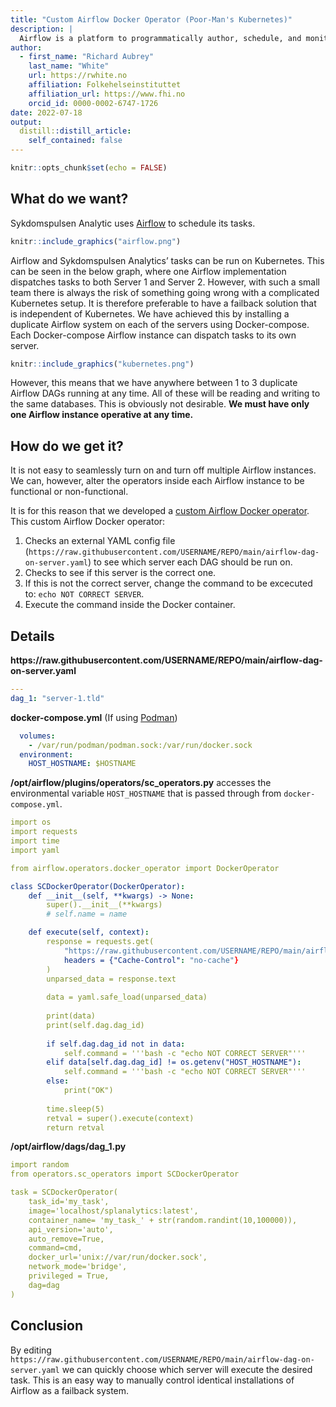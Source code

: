```yaml
---
title: "Custom Airflow Docker Operator (Poor-Man's Kubernetes)"
description: |
  Airflow is a platform to programmatically author, schedule, and monitor workflows data. Operators are the main building blocks that encapsulate logic to do a unit of work. We have created a custom Airflow operator that 1) checks a remote YAML file and 2) then takes a decision to do one of two actions. This allows us to create a "poor-man's Kubernetes".
author:
  - first_name: "Richard Aubrey"
    last_name: "White"
    url: https://rwhite.no
    affiliation: Folkehelseinstituttet
    affiliation_url: https://www.fhi.no
    orcid_id: 0000-0002-6747-1726
date: 2022-07-18
output:
  distill::distill_article:
    self_contained: false
---
```


```r
knitr::opts_chunk$set(echo = FALSE)
```

## What do we want?

Sykdomspulsen Analytic uses [Airflow](https://airflow.apache.org/) to schedule its tasks.

```r
knitr::include_graphics("airflow.png")
```

Airflow and Sykdomspulsen Analytics' tasks can be run on Kubernetes. This can be seen in the below graph, where one Airflow implementation dispatches tasks to both Server 1 and Server 2. However, with such a small team there is always the risk of something going wrong with a complicated Kubernetes setup. It is therefore preferable to have a failback solution that is independent of Kubernetes. We have achieved this by installing a duplicate Airflow system on each of the servers using Docker-compose. Each Docker-compose Airflow instance can dispatch tasks to its own server.

```r
knitr::include_graphics("kubernetes.png")
```

However, this means that we have anywhere between 1 to 3 duplicate Airflow DAGs running at any time. All of these will be reading and writing to the same databases. This is obviously not desirable. **We must have only one Airflow instance operative at any time.**

## How do we get it?

It is not easy to seamlessly turn on and turn off multiple Airflow instances. We can, however, alter the operators inside each Airflow instance to be functional or non-functional.

It is for this reason that we developed a [custom Airflow Docker operator](https://airflow.apache.org/docs/apache-airflow/stable/howto/custom-operator.html). This custom Airflow Docker operator:

1. Checks an external YAML config file (`https://raw.githubusercontent.com/USERNAME/REPO/main/airflow-dag-on-server.yaml`) to see which server each DAG should be run on.
2. Checks to see if this server is the correct one.
3. If this is not the correct server, change the command to be excecuted to: `echo NOT CORRECT SERVER`.
4. Execute the command inside the Docker container. 

## Details

**https://raw.githubusercontent.com/USERNAME/REPO/main/airflow-dag-on-server.yaml**

```.yaml
---
dag_1: "server-1.tld"
```

**docker-compose.yml** (If using [Podman](https://podman.io/))

```.yaml
  volumes:
    - /var/run/podman/podman.sock:/var/run/docker.sock
  environment:
    HOST_HOSTNAME: $HOSTNAME
```

**/opt/airflow/plugins/operators/sc_operators.py** accesses the environmental variable `HOST_HOSTNAME` that is passed through from `docker-compose.yml`.

```.yaml
import os
import requests
import time
import yaml

from airflow.operators.docker_operator import DockerOperator

class SCDockerOperator(DockerOperator):
    def __init__(self, **kwargs) -> None:
        super().__init__(**kwargs)
        # self.name = name

    def execute(self, context):
        response = requests.get(
            "https://raw.githubusercontent.com/USERNAME/REPO/main/airflow-dag-on-server.yaml",
            headers = {"Cache-Control": "no-cache"}
        )
        unparsed_data = response.text
    
        data = yaml.safe_load(unparsed_data)
        
        print(data)
        print(self.dag.dag_id)
        
        if self.dag.dag_id not in data:
            self.command = '''bash -c "echo NOT CORRECT SERVER"'''
        elif data[self.dag.dag_id] != os.getenv("HOST_HOSTNAME"):
            self.command = '''bash -c "echo NOT CORRECT SERVER"'''
        else:
            print("OK")
        
        time.sleep(5)
        retval = super().execute(context)
        return retval
```

**/opt/airflow/dags/dag_1.py**

```.yaml
import random
from operators.sc_operators import SCDockerOperator

task = SCDockerOperator(
    task_id='my_task',
    image='localhost/splanalytics:latest',
    container_name= 'my_task_' + str(random.randint(10,100000)),
    api_version='auto',
    auto_remove=True,
    command=cmd,
    docker_url='unix://var/run/docker.sock',
    network_mode='bridge',
    privileged = True,
    dag=dag
)
```

## Conclusion

By editing `https://raw.githubusercontent.com/USERNAME/REPO/main/airflow-dag-on-server.yaml` we can quickly choose which server will execute the desired task. This is an easy way to manually control identical installations of Airflow as a failback system.
